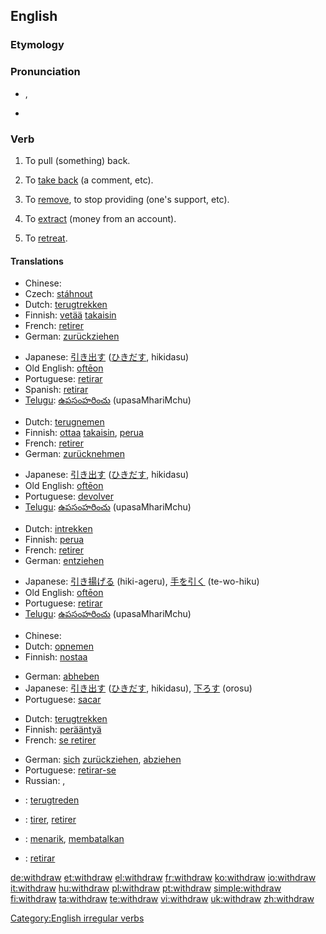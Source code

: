 ==English==

===Etymology===
{{prefix|with|draw}}

===Pronunciation===
* {{IPA|/wɪðˈdrɔː/|/wɪθ'dɻɑʊ/ , /wɪθdɹɔə/}}, {{SAMPA|/wID'drO:/}}
* {{audio|en-us-withdraw.ogg|Audio (US)}}
*: {{rhymes|ɔː}}

===Verb===
{{en-verb|withdraws|withdrawing|withdrew|withdrawn}}

# {{transitive}} To pull (something) back.
# {{transitive}} To [[take back]] (a comment, etc).
# {{transitive}} To [[remove]], to stop providing (one's support, etc).
# {{transitive}} To [[extract]] (money from an account).
# {{intransitive}} To [[retreat]].

====Translations====
{{trans-top|pull back}}
* Chinese: {{t|zh|撤退|tr=chètuì}}
* Czech: [[stáhnout]]
* Dutch: [[terugtrekken]]
* Finnish: [[vetää]] [[takaisin]]
* French: [[retirer]]
* German: [[zurückziehen]]
{{trans-mid}}
* Japanese: [[引き出す]] ([[ひきだす]], hikidasu)
* Old English: [[ofteon|oftēon]]
* Portuguese: [[retirar]]
* Spanish: [[retirar]]
* [[Telugu]]: [[ఉపసంహరించు]] (upasaMhariMchu)
{{trans-bottom}}

{{trans-top|take back}}
* Dutch: [[terugnemen]]
* Finnish: [[ottaa]] [[takaisin]], [[perua]]
* French: [[retirer]]
* German: [[zurücknehmen]]
{{trans-mid}}
* Japanese: [[引き出す]] ([[ひきだす]], hikidasu)
* Old English: [[ofteon|oftēon]]
* Portuguese: [[devolver]]
* [[Telugu]]: [[ఉపసంహరించు]] (upasaMhariMchu)
{{trans-bottom}}

{{trans-top|remove, stop providing}}
* Dutch: [[intrekken]]
* Finnish: [[perua]]
* French: [[retirer]]
* German: [[entziehen]]
{{trans-mid}}
* Japanese: [[引き揚げる]] (hiki-ageru), [[手を引く]] (te-wo-hiku)
* Old English: [[ofteon|oftēon]]
* Portuguese: [[retirar]]
* [[Telugu]]: [[ఉపసంహరించు]] (upasaMhariMchu)
{{trans-bottom}}

{{trans-top|extract (money from an account)}}
* Chinese: {{t|zh|提款|tr=tíkuǎn}}
* Dutch: [[opnemen]]
* Finnish: [[nostaa]]
{{trans-mid}}
* German: [[abheben]]
* Japanese: [[引き出す]] ([[ひきだす]], hikidasu), [[下ろす]] (orosu)
* Portuguese: [[sacar]]
{{trans-bottom}}

{{trans-top|retreat}}
* Dutch: [[terugtrekken]]
* Finnish: [[perääntyä]]
* French: [[se retirer]]
{{trans-mid}}
* German: [[sich]] [[zurückziehen]], [[abziehen]]
* Portuguese: [[retirar-se]]
* Russian: {{t|ru|отступать|tr=otstupát'|sc=Cyrl}},  {{t|ru|отступать|tr=otstupít'|sc=Cyrl}}
{{trans-bottom}}

{{checktrans-top}}
* {{ttbc|Dutch}}: [[terugtreden]]
* {{ttbc|French}}: [[tirer]], [[retirer]]
* {{ttbc|Indonesian}}: [[tarik|menarik]], [[batal|membatalkan]]
* {{ttbc|Spanish}}: [[retirar]]
{{checktrans-bottom}}

[[Category:English irregular verbs]]

[[de:withdraw]]
[[et:withdraw]]
[[el:withdraw]]
[[fr:withdraw]]
[[ko:withdraw]]
[[io:withdraw]]
[[it:withdraw]]
[[hu:withdraw]]
[[pl:withdraw]]
[[pt:withdraw]]
[[simple:withdraw]]
[[fi:withdraw]]
[[ta:withdraw]]
[[te:withdraw]]
[[vi:withdraw]]
[[uk:withdraw]]
[[zh:withdraw]]